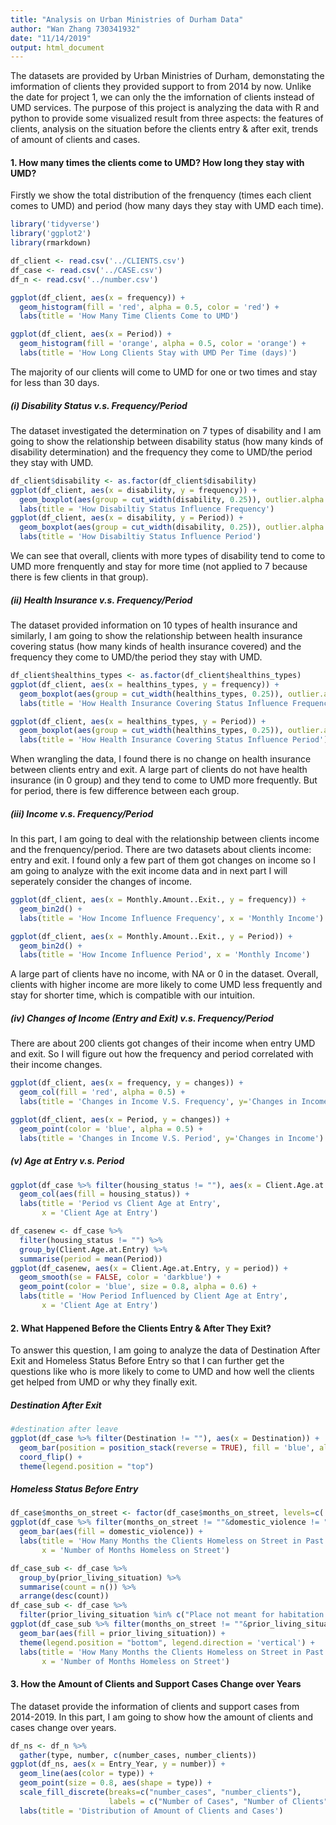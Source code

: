 ```yaml
---
title: "Analysis on Urban Ministries of Durham Data"
author: "Wan Zhang 730341932"
date: "11/14/2019"
output: html_document
---
```


The datasets are provided by Urban Ministries of Durham, demonstating the imformation of clients they provided support to from 2014 by now. Unlike the date for project 1, we can only the the imfornation of clients instead of UMD services. The purpose of this project is analyzing the data with R and python to provide some visualized result from three aspects: the features of clients, analysis on the situation before the clients entry & after exit, trends of amount of clients and cases. 

#### 1. How many times the clients come to UMD? How long they stay with UMD?

Firstly we show the total distribution of the frenquency (times each client comes to UMD) and period (how many days they stay with UMD each time).

```r
library('tidyverse')
library('ggplot2')
library(rmarkdown)

df_client <- read.csv('../CLIENTS.csv')
df_case <- read.csv('../CASE.csv')
df_n <- read.csv('../number.csv')

ggplot(df_client, aes(x = frequency)) +
  geom_histogram(fill = 'red', alpha = 0.5, color = 'red') +
  labs(title = 'How Many Time Clients Come to UMD')

ggplot(df_client, aes(x = Period)) +
  geom_histogram(fill = 'orange', alpha = 0.5, color = 'orange') +
  labs(title = 'How Long Clients Stay with UMD Per Time (days)')
```

The majority of our clients will come to UMD for one or two times and stay for less than 30 days.

##### (i) Disability Status v.s. Frequency/Period

The dataset investigated the determination on 7 types of disability and I am going to show the relationship between disability status (how many kinds of disability determination) and the frequency they come to UMD/the period they stay with UMD.

```r
df_client$disability <- as.factor(df_client$disability)
ggplot(df_client, aes(x = disability, y = frequency)) +
  geom_boxplot(aes(group = cut_width(disability, 0.25)), outlier.alpha = 0.1) +
  labs(title = 'How Disabiltiy Status Influence Frequency')
ggplot(df_client, aes(x = disability, y = Period)) +
  geom_boxplot(aes(group = cut_width(disability, 0.25)), outlier.alpha = 0.1) +
  labs(title = 'How Disabiltiy Status Influence Period')
```

We can see that overall, clients with more types of disability tend to come to UMD more frenquently and stay for more time (not applied to 7 because there is few clients in that group).

##### (ii) Health Insurance v.s. Frequency/Period

The dataset provided information on 10 types of health insurance and similarly, I am going to show the relationship between health insurance covering status (how many kinds of health insurance covered) and the frequency they come to UMD/the period they stay with UMD.

```r
df_client$healthins_types <- as.factor(df_client$healthins_types)
ggplot(df_client, aes(x = healthins_types, y = frequency)) +
  geom_boxplot(aes(group = cut_width(healthins_types, 0.25)), outlier.alpha = 0.1) +
  labs(title = 'How Health Insurance Covering Status Influence Frequency')

ggplot(df_client, aes(x = healthins_types, y = Period)) +
  geom_boxplot(aes(group = cut_width(healthins_types, 0.25)), outlier.alpha = 0.1) +
  labs(title = 'How Health Insurance Covering Status Influence Period')
```

When wrangling the data, I found there is no change on health insurance between clients entry and exit. A large part of clients do not have health insurance (in 0 group) and they tend to come to UMD more frequently. But for period, there is few difference between each group.

##### (iii) Income v.s. Frequency/Period

In this part, I am going to deal with the relationship between clients income and the frenquency/period. There are two datasets about clients income: entry and exit. I found only a few part of them got changes on income so I am going to analyze with the exit income data and in next part I will seperately consider the changes of income.

```r
ggplot(df_client, aes(x = Monthly.Amount..Exit., y = frequency)) +
  geom_bin2d() +
  labs(title = 'How Income Influence Frequency', x = 'Monthly Income')

ggplot(df_client, aes(x = Monthly.Amount..Exit., y = Period)) +
  geom_bin2d() +
  labs(title = 'How Income Influence Period', x = 'Monthly Income')
```

A large part of clients have no income, with NA or 0 in the dataset. Overall, clients with higher income are more likely to come UMD less frequently and stay for shorter time, which is compatible with our intuition. 

##### (iv) Changes of Income (Entry and Exit) v.s. Frequency/Period

There are about 200 clients got changes of their income when entry UMD and exit. So I will figure out how the frequency and period correlated with their income changes. 

```r
ggplot(df_client, aes(x = frequency, y = changes)) +
  geom_col(fill = 'red', alpha = 0.5) +
  labs(title = 'Changes in Income V.S. Frequency', y='Changes in Income')

ggplot(df_client, aes(x = Period, y = changes)) +
  geom_point(color = 'blue', alpha = 0.5) +
  labs(title = 'Changes in Income V.S. Period', y='Changes in Income')
```


##### (v) Age at Entry v.s. Period


```r
ggplot(df_case %>% filter(housing_status != ""), aes(x = Client.Age.at.Entry, y = Period)) +
  geom_col(aes(fill = housing_status)) +
  labs(title = 'Period vs Client Age at Entry',
       x = 'Client Age at Entry')
```

```r
df_casenew <- df_case %>%
  filter(housing_status != "") %>%
  group_by(Client.Age.at.Entry) %>%
  summarise(period = mean(Period))
ggplot(df_casenew, aes(x = Client.Age.at.Entry, y = period)) +
  geom_smooth(se = FALSE, color = 'darkblue') +
  geom_point(color = 'blue', size = 0.8, alpha = 0.6) + 
  labs(title = 'How Period Influenced by Client Age at Entry',
       x = 'Client Age at Entry')
```

#### 2. What Happened Before the Clients Entry & After They Exit?

To answer this question, I am going to analyze the data of Destination After Exit and Homeless Status Before Entry so that I can further get the questions like who is more likely to come to UMD and how well the clients get helped from UMD or why they finally exit.

##### Destination After Exit

```r
#destination after leave
ggplot(df_case %>% filter(Destination != ""), aes(x = Destination)) +
  geom_bar(position = position_stack(reverse = TRUE), fill = 'blue', alpha = 0.6) +
  coord_flip() +
  theme(legend.position = "top")
```

##### Homeless Status Before Entry

```r
df_case$months_on_street <- factor(df_case$months_on_street, levels=c('<1', '2', '3', '4','5','6','7','8', '9','10','11','12','>12'))
ggplot(df_case %>% filter(months_on_street != ""&domestic_violence != ""), aes(x = months_on_street)) +
  geom_bar(aes(fill = domestic_violence)) +
  labs(title = 'How Many Months the Clients Homeless on Street in Past 3 Years',
       x = 'Number of Months Homeless on Street')
```

```r
df_case_sub <- df_case %>%
  group_by(prior_living_situation) %>%
  summarise(count = n()) %>%
  arrange(desc(count)) 
df_case_sub <- df_case %>%
  filter(prior_living_situation %in% c("Place not meant for habitation (HUD)", "Emergency shelter, incl. hotel/motel paid for w/ ES voucher, or RHY-funded Host Home shelter (HUD)", "Staying or living in a friend's room, apartment or house (HUD)", "Staying or living in a family member's room, apartment or house (HUD)"))
ggplot(df_case_sub %>% filter(months_on_street != ""&prior_living_situation != ""), aes(x = months_on_street)) +
  geom_bar(aes(fill = prior_living_situation)) +
  theme(legend.position = "bottom", legend.direction = 'vertical') +
  labs(title = 'How Many Months the Clients Homeless on Street in Past 3 Years',
       x = 'Number of Months Homeless on Street')
```

#### 3. How the Amount of Clients and Support Cases Change over Years

The dataset provide the information of clients and support cases from 2014-2019. In this part, I am going to show how the amount of clients and cases change over years.

```r
df_ns <- df_n %>% 
  gather(type, number, c(number_cases, number_clients)) 
ggplot(df_ns, aes(x = Entry_Year, y = number)) +
  geom_line(aes(color = type)) +
  geom_point(size = 0.8, aes(shape = type)) +
  scale_fill_discrete(breaks=c("number_cases", "number_clients"),
                      labels = c("Number of Cases", "Number of Clients")) +
  labs(title = 'Distribution of Amount of Clients and Cases')
```
